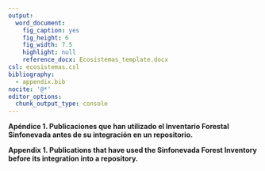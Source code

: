 ```yaml
---
output:
  word_document:
    fig_caption: yes
    fig_height: 6
    fig_width: 7.5
    highlight: null
    reference_docx: Ecosistemas_template.docx
csl: ecosistemas.csl
bibliography: 
  - appendix.bib
nocite: '@*'
editor_options: 
  chunk_output_type: console
---
```


**Apéndice 1. Publicaciones que han utilizado el Inventario Forestal Sinfonevada antes de su integración en un repositorio.**

**Appendix 1. Publications that have used the Sinfonevada Forest Inventory before its integration into a repository.**

